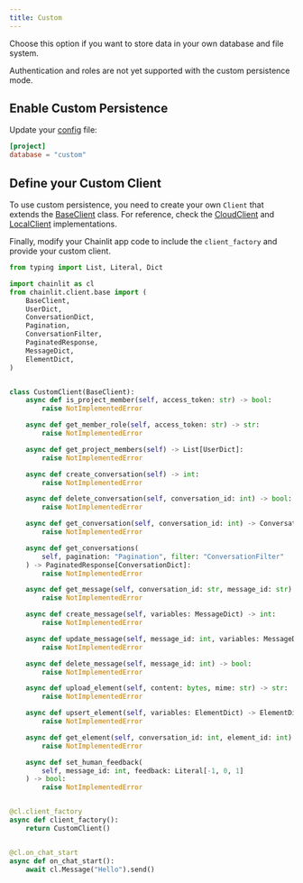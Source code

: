 ```yaml
---
title: Custom
---
```


Choose this option if you want to store data in your own database and file system.

<Note>
  Authentication and roles are not yet supported with the custom persistence
  mode.
</Note>

## Enable Custom Persistence

Update your [config](/cloud/config) file:

```toml
[project]
database = "custom"
```

## Define your Custom Client

To use custom persistence, you need to create your own `Client` that extends the [BaseClient](https://github.com/Chainlit/chainlit/blob/main/src/chainlit/client/base.py) class. For reference, check the [CloudClient](https://github.com/Chainlit/chainlit/blob/main/src/chainlit/client/cloud.py) and [LocalClient](https://github.com/Chainlit/chainlit/blob/main/src/chainlit/client/local.py) implementations.

Finally, modify your Chainlit app code to include the `client_factory` and provide your custom client.

```py
from typing import List, Literal, Dict

import chainlit as cl
from chainlit.client.base import (
    BaseClient,
    UserDict,
    ConversationDict,
    Pagination,
    ConversationFilter,
    PaginatedResponse,
    MessageDict,
    ElementDict,
)


class CustomClient(BaseClient):
    async def is_project_member(self, access_token: str) -> bool:
        raise NotImplementedError

    async def get_member_role(self, access_token: str) -> str:
        raise NotImplementedError

    async def get_project_members(self) -> List[UserDict]:
        raise NotImplementedError

    async def create_conversation(self) -> int:
        raise NotImplementedError

    async def delete_conversation(self, conversation_id: int) -> bool:
        raise NotImplementedError

    async def get_conversation(self, conversation_id: int) -> ConversationDict:
        raise NotImplementedError

    async def get_conversations(
        self, pagination: "Pagination", filter: "ConversationFilter"
    ) -> PaginatedResponse[ConversationDict]:
        raise NotImplementedError

    async def get_message(self, conversation_id: str, message_id: str) -> Dict:
        raise NotImplementedError

    async def create_message(self, variables: MessageDict) -> int:
        raise NotImplementedError

    async def update_message(self, message_id: int, variables: MessageDict) -> bool:
        raise NotImplementedError

    async def delete_message(self, message_id: int) -> bool:
        raise NotImplementedError

    async def upload_element(self, content: bytes, mime: str) -> str:
        raise NotImplementedError

    async def upsert_element(self, variables: ElementDict) -> ElementDict:
        raise NotImplementedError

    async def get_element(self, conversation_id: int, element_id: int) -> ElementDict:
        raise NotImplementedError

    async def set_human_feedback(
        self, message_id: int, feedback: Literal[-1, 0, 1]
    ) -> bool:
        raise NotImplementedError


@cl.client_factory
async def client_factory():
    return CustomClient()


@cl.on_chat_start
async def on_chat_start():
    await cl.Message("Hello").send()
```
